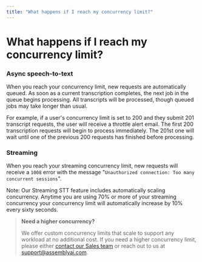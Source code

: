 ```yaml
---
title: "What happens if I reach my concurrency limit?"
---
```


# What happens if I reach my concurrency limit?

### Async speech-to-text

When you reach your concurrency limit, new requests are automatically queued. As soon as a current transcription completes, the next job in the queue begins processing. All transcripts will be processed, though queued jobs may take longer than usual.

For example, if a user's concurrency limit is set to 200 and they submit 201 transcript requests, the user will receive a throttle alert email. The first 200 transcription requests will begin to process immediately. The 201st one will wait until one of the previous 200 requests has finished before processing.

### Streaming

When you reach your streaming concurrency limit, new requests will receive a `1008` error with the message "`Unauthorized connection: Too many concurrent sessions`".

Note: Our Streaming STT feature includes automatically scaling concurrency. Anytime you are using 70% or more of your streaming concurrency your concurrency limit will automatically increase by 10% every sixty seconds.

> **Need a higher concurrency?**
>
> We offer custom concurrency limits that scale to support any workload at no additional cost. If you need a higher concurrency limit, please either [contact our Sales team](https://www.assemblyai.com/contact) or reach out to us at [support@assemblyai.com](mailto:support@assemblyai.com).